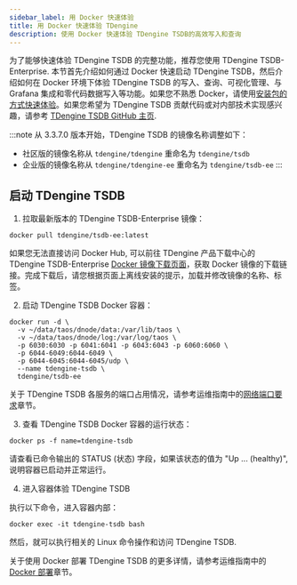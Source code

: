 ```yaml
---
sidebar_label: 用 Docker 快速体验
title: 用 Docker 快速体验 TDengine
description: 使用 Docker 快速体验 TDengine TSDB的高效写入和查询
---
```


为了能够快速体验 TDengine TSDB 的完整功能，推荐您使用 TDengine TSDB-Enterprise. 本节首先介绍如何通过 Docker 快速启动 TDengine TSDB，然后介绍如何在 Docker 环境下体验 TDengine TSDB 的写入、查询、可视化管理、与 Grafana 集成和零代码数据写入等功能。如果您不熟悉 Docker，请使用[安装包的方式快速体验](../../get-started/package/)。如果您希望为 TDengine TSDB 贡献代码或对内部技术实现感兴趣，请参考 [TDengine TSDB GitHub 主页](https://github.com/taosdata/TDengine).

:::note
从 3.3.7.0 版本开始，TDengine TSDB 的镜像名称调整如下：
- 社区版的镜像名称从 `tdengine/tdengine` 重命名为 `tdengine/tsdb`
- 企业版的镜像名称从 `tdengine/tdengine-ee` 重命名为 `tdengine/tsdb-ee`
:::

## 启动 TDengine TSDB

1. 拉取最新版本的 TDengine TSDB-Enterprise 镜像：

```shell
docker pull tdengine/tsdb-ee:latest
```

如果您无法直接访问 Docker Hub, 可以前往 TDengine 产品下载中心的 TDengine TSDB-Enterprise [Docker 镜像下载页面](https://www.taosdata.com/download-center?product=TDengine+TSDB-Enterprise&platform=Docker)，获取 Docker 镜像的下载链接。完成下载后，请您根据页面上离线安装的提示，加载并修改镜像的名称、标签。

2. 启动 TDengine TSDB Docker 容器：

```shell
docker run -d \
  -v ~/data/taos/dnode/data:/var/lib/taos \
  -v ~/data/taos/dnode/log:/var/log/taos \
  -p 6030:6030 -p 6041:6041 -p 6043:6043 -p 6060:6060 \
  -p 6044-6049:6044-6049 \
  -p 6044-6045:6044-6045/udp \
  --name tdengine-tsdb \
  tdengine/tsdb-ee
```

关于 TDengine TSDB 各服务的端口占用情况，请参考运维指南中的[网络端口要求](../../operation/planning/#网络端口要求)章节。

3. 查看 TDengine TSDB Docker 容器的运行状态：

```shell
docker ps -f name=tdengine-tsdb
```

请查看已命令输出的 STATUS (状态) 字段，如果该状态的值为 "Up ... (healthy)", 说明容器已启动并正常运行。

4. 进入容器体验 TDengine TSDB

执行以下命令，进入容器内部：

```shell
docker exec -it tdengine-tsdb bash
```

然后，就可以执行相关的 Linux 命令操作和访问 TDengine TSDB.

关于使用 Docker 部署 TDengine TSDB 的更多详情，请参考运维指南中的 [Docker 部署](../../operation/deployment/#docker-部署)章节。


<Getstarted />
